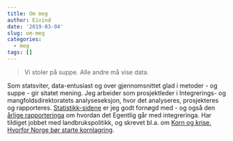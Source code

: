 ```yaml
---
title: Om meg
author: Eivind
date: '2019-03-04'
slug: om-meg
categories:
  - meg
tags: []
---
```


> Vi stoler på suppe. Alle andre må vise data.

Som statsviter, data-entusiast og over gjennomsnittet glad i metoder - og suppe - gir sitatet mening. Jeg arbeider som prosjektleder i Integrerings- og mangfoldsdirektoratets analyseseksjon, hvor det analyseres, prosjekteres og rapporteres. [Statistikk-sidene](https://www.imdi.no/tall-og-statistikk/) er jeg godt fornøgd med - og også den [årlige rapporteringa](https://www.imdi.no/globalassets/dokumenter/arsrapporter-og-styrende-dokumenter/arsrapport-2017/integrering-i-norge-overordnet-analyse-2017.pdf) om hvordan det Egentlig går med integreringa. Har tildiget jobbet med landbrukspolitikk, og skrevet bl.a. om [Korn og krise. Hvorfor Norge bør starte kornlagring](https://www.agrianalyse.no/publikasjoner/korn-og-krise-article335-856.html).

